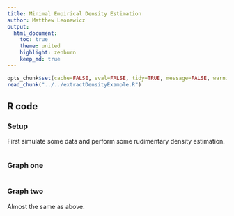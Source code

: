 ```yaml
---
title: Minimal Empirical Density Estimation
author: Matthew Leonawicz
output:
  html_document:
    toc: true
    theme: united
    highlight: zenburn
    keep_md: true
---
```


```r
opts_chunk$set(cache=FALSE, eval=FALSE, tidy=TRUE, message=FALSE, warning=FALSE)
read_chunk("../../extractDensityExample.R")
```

## R code

### Setup
First simulate some data and perform some rudimentary density estimation.

```r
```

### Graph one

```r
```

### Graph two
Almost the same as above.

```r
```
